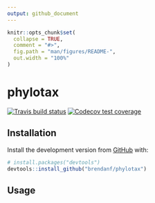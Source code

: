 ```yaml
---
output: github_document
---
```


<!-- README.md is generated from README.Rmd. Please edit that file -->

```r
knitr::opts_chunk$set(
  collapse = TRUE,
  comment = "#>",
  fig.path = "man/figures/README-",
  out.width = "100%"
)
```

# phylotax

<!-- badges: start -->
[![Travis build status](https://travis-ci.com/brendanf/phylotax.svg?branch=master)](https://travis-ci.com/brendanf/phylotax)
[![Codecov test coverage](https://codecov.io/gh/brendanf/phylotax/branch/master/graph/badge.svg)](https://codecov.io/gh/brendanf/phylotax?branch=master)
<!-- badges: end -->

## Installation

Install the development version from [GitHub](https://github.com/) with:

```r
# install.packages("devtools")
devtools::install_github("brendanf/phylotax")
```

## Usage
